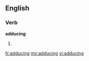 ==English==

===Verb===
'''adducing'''

# {{present participle of|adduce}}

[[fr:adducing]]
[[my:adducing]]
[[vi:adducing]]